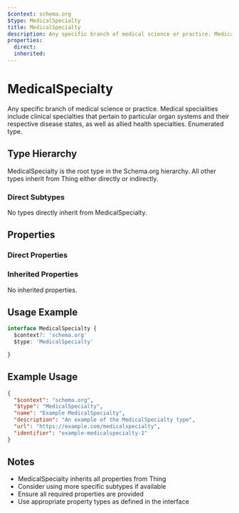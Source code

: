 ```yaml
---
$context: schema.org
$type: MedicalSpecialty
title: MedicalSpecialty
description: Any specific branch of medical science or practice. Medical specialities include clinical specialties that pertain to particular organ systems and their respective disease states, as well as allied health specialties. Enumerated type.
properties:
  direct:
  inherited:
---
```

# MedicalSpecialty

Any specific branch of medical science or practice. Medical specialities include clinical specialties that pertain to particular organ systems and their respective disease states, as well as allied health specialties. Enumerated type.

## Type Hierarchy

MedicalSpecialty is the root type in the Schema.org hierarchy. All other types inherit from Thing either directly or indirectly.

### Direct Subtypes

No types directly inherit from MedicalSpecialty.

## Properties

### Direct Properties



### Inherited Properties

No inherited properties.

## Usage Example

```typescript
interface MedicalSpecialty {
  $context?: 'schema.org'
  $type: 'MedicalSpecialty'

}
```

## Example Usage

```json
{
  "$context": "schema.org",
  "$type": "MedicalSpecialty",
  "name": "Example MedicalSpecialty",
  "description": "An example of the MedicalSpecialty type",
  "url": "https://example.com/medicalspecialty",
  "identifier": "example-medicalspecialty-1"
}
```

## Notes

- MedicalSpecialty inherits all properties from Thing
- Consider using more specific subtypes if available
- Ensure all required properties are provided
- Use appropriate property types as defined in the interface